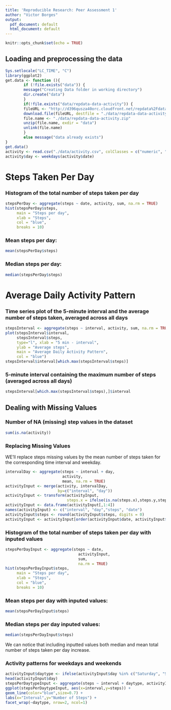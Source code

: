 ---
title: 'Reproducible Research: Peer Assessment 1'
author: "Victor Borges"
output:
  pdf_document: default
  html_document: default
---

```{r setup, include=FALSE}
knitr::opts_chunk$set(echo = TRUE)
```

## Loading and preprocessing the data

```{r Loading and preprocessing the data}
Sys.setlocale("LC_TIME", "C")
library(ggplot2)
get.data <- function (){
        if (!file.exists("data")) {
        message("Creating Data folder in working directory")
        dir.create("data")
        }
        if(!file.exists("data/repdata-data-activity")) {
        fileURL <- "http://d396qusza40orc.cloudfront.net/repdata%2Fdata%2Factivity.zip"
        download.file(fileURL, destfile = "./data/repdata-data-activity.zip")
        file.name <- "./data/repdata-data-activity.zip"
        unzip(file.name, exdir = "data")
        unlink(file.name)
        }
        else message("data already exists")
}
get.data()
activity <- read.csv("./data/activity.csv", colClasses = c("numeric", "Date", "numeric"))
activity$day <- weekdays(activity$date)
```
# Steps Taken Per Day

### Histogram of the total number of steps taken per day

```{r Histogram of the total number of steps taken per day}
stepsPerDay <- aggregate(steps ~ date, activity, sum, na.rm = TRUE)
hist(stepsPerDay$steps,
     main = "Steps per day",
     xlab = "Steps",
     col = "blue",
     breaks = 10)
```

### Mean steps per day:

```{r Mean steps per day}
mean(stepsPerDay$steps)
```
### Median steps per day:

```{r Median steps per day}
median(stepsPerDay$steps)
```
# Average Daily Activity Pattern

### Time series plot of the 5-minute interval and the average number of steps taken, averaged across all days

```{r Average Daily Activity Pattern}
stepsInterval <- aggregate(steps ~ interval, activity, sum, na.rm = TRUE)
plot(stepsInterval$interval,
     stepsInterval$steps, 
     type="l", xlab = "5 min - interval", 
     ylab = "Average steps", 
     main = "Average Daily Activity Pattern", 
     col = "blue")
stepsInterval$interval[which.max(stepsInterval$steps)]
```

### 5-minute interval containing the maximum number of steps (averaged across all days)

```{r Maximum number of steps}
stepsInterval[which.max(stepsInterval$steps),]$interval
```


## Dealing with Missing Values

### Number of NA (missing) step values in the dataset

```{r Number of NA}
sum(is.na(activity))
```
### Replacing Missing Values

WE'll replace steps missing values by the mean number of steps taken for the corresponding time interval and weekday.

```{r Replacing Missing Values}
intervalDay <- aggregate(steps ~ interval + day,
                         activity,
                         mean, na.rm = TRUE)
activityInput <- merge(activity, intervalDay, 
                       by=c("interval", "day"))
activityInput <- transform(activityInput, 
                           steps.x = ifelse(is.na(steps.x),steps.y,steps.x))
activityInput <- data.frame(activityInput[,1:4])
names(activityInput) <- c("interval", "day","steps", "date")
activityInput$steps <- round(activityInput$steps, digits = 0)
activityInput <- activityInput[order(activityInput$date, activityInput$interval),]
```
### Histogram of the total number of steps taken per day with inputed values

```{r Histogram of the total number of steps taken per day with inputed values}
stepsPerDayInput <- aggregate(steps ~ date,
                                activityInput, 
                                sum, 
                                na.rm = TRUE)
hist(stepsPerDayInput$steps,
     main = "Steps per day",
     xlab = "Steps",
     col = "blue",
     breaks = 10)
```

### Mean steps per day with inputed values:

```{r Mean steps per day with inputed values}
mean(stepsPerDayInput$steps)
```
### Median steps per day inputed values:

```{r Median steps per day inputed values}
median(stepsPerDayInput$steps)
```
We can notice that including inputted values both median and mean total number of steps taken per day increase.

### Activity patterns for weekdays and weekends

```{r Activity patterns for weekdays and weekends}
activityInput$daytype <- ifelse(activityInput$day %in% c("Saturday", "Sunday"),"Weekend", "Weekday")
head(activityInput$day)
stepsPerDaytypeInput <- aggregate(steps ~ interval + daytype, activityInput, mean)
ggplot(stepsPerDaytypeInput, aes(x=interval,y=steps)) + 
geom_line(color="blue",size=0.7) + 
labs(x="Interval",y="Number of Steps") + 
facet_wrap(~daytype, nrow=2, ncol=1)
```



